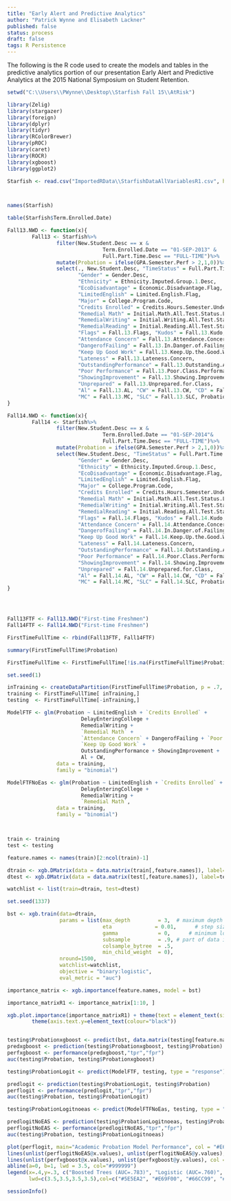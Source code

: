 ```yaml
---
title: "Early Alert and Predictive Analytics"
author: "Patrick Wynne and Elisabeth Lackner"
published: false
status: process
draft: false
tags: R Persistence
---
```



The following is the R code used to create the models and tables in the predictive analytics portion of our presentation Early Alert and Predictive Analytics at the 2015 National Symposium on Student Retention.

```r
setwd("C:\\Users\\PWynne\\Desktop\\Starfish Fall 15\\AtRisk")

library(Zelig)
library(stargazer)
library(foreign)
library(dplyr)
library(tidyr)
library(RColorBrewer)
library(pROC)
library(caret)
library(ROCR)
library(xgboost)
library(ggplot2)

Starfish <- read.csv("ImportedRData\\StarfishDataAllVariablesR1.csv", header = TRUE)



names(Starfish)

table(Starfish$Term.Enrolled.Date)

Fall13.NWD <- function(x){
        Fall13 <- Starfish%>%
                filter(New.Student.Desc == x & 
                               Term.Enrolled.Date == "01-SEP-2013" &
                               Full.Part.Time.Desc == "FULL-TIME")%>%
                mutate(Probation = ifelse(GPA.Semester.Perf > 2,1,0))%>%
                select(., New.Student.Desc, "TimeStatus" = Full.Part.Time.Desc, Age, 
                       "Gender" = Gender.Desc,
                       "Ethnicity" = Ethnicity.Imputed.Group.1.Desc, 
                       "EcoDisadvantage" = Economic.Disadvantage.Flag, 
                       "LimitedEnglish" = Limited.English.Flag, 
                       "Major" = College.Program.Code,
                       "Credits Enrolled" = Credits.Hours.Semester.Undergraduate.Level.Courses.Show.SUM,
                       "Remedial Math" = Initial.Math.All.Test.Status.Level.Desc,
                       "RemedialWriting" = Initial.Writing.All.Test.Status.Level.Desc,
                       "RemedialReading" = Initial.Reading.All.Test.Status.Level.Desc, DelayEnteringCollege,
                       "Flags" = Fall.13.Flags, "Kudos" = Fall.13.Kudo, "Referral" = Fall.13.Referral,
                       "Attendance Concern" = Fall.13.Attendance.Concern, 
                       "DangerofFailing" = Fall.13.In.Danger.of.Failing, 
                       "Keep Up Good Work" = Fall.13.Keep.Up.the.Good.Work,
                       "Lateness" = Fall.13.Lateness.Concern,
                       "OutstandingPerformance" = Fall.13.Outstanding.Academic.Performance,
                       "Poor Performance" = Fall.13.Poor.Class.Performance,
                       "ShowingImprovement" = Fall.13.Showing.Improvement,
                       "Unprepared" = Fall.13.Unprepared.for.Class,
                       "Al" = Fall.13.AL, "CW" = Fall.13.CW, "CD" = Fall.13.CD,
                       "MC" = Fall.13.MC, "SLC" = Fall.13.SLC, Probation)
}

Fall14.NWD <- function(x){
        Fall14 <- Starfish%>%
                filter(New.Student.Desc == x & 
                               Term.Enrolled.Date == "01-SEP-2014"&
                               Full.Part.Time.Desc == "FULL-TIME")%>%
                mutate(Probation = ifelse(GPA.Semester.Perf > 2,1,0))%>%
                select(New.Student.Desc, "TimeStatus" = Full.Part.Time.Desc, Age, 
                       "Gender" = Gender.Desc,
                       "Ethnicity" = Ethnicity.Imputed.Group.1.Desc, 
                       "EcoDisadvantage" = Economic.Disadvantage.Flag, 
                       "LimitedEnglish" = Limited.English.Flag,  
                       "Major" = College.Program.Code,
                       "Credits Enrolled" = Credits.Hours.Semester.Undergraduate.Level.Courses.Show.SUM,
                       "Remedial Math" = Initial.Math.All.Test.Status.Level.Desc,
                       "RemedialWriting" = Initial.Writing.All.Test.Status.Level.Desc,
                       "RemedialReading" = Initial.Reading.All.Test.Status.Level.Desc, DelayEnteringCollege,
                       "Flags" = Fall.14.Flags, "Kudos" = Fall.14.Kudo, "Referral" = Fall.14.Referral,
                       "Attendance Concern" = Fall.14.Attendance.Concern, 
                       "DangerofFailing" = Fall.14.In.Danger.of.Failing, 
                       "Keep Up Good Work" = Fall.14.Keep.Up.the.Good.Work,
                       "Lateness" = Fall.14.Lateness.Concern,
                       "OutstandingPerformance" = Fall.14.Outstanding.Academic.Performance,
                       "Poor Performance" = Fall.14.Poor.Class.Performance,
                       "ShowingImprovement" = Fall.14.Showing.Improvement,
                       "Unprepared" = Fall.14.Unprepared.for.Class,
                       "Al" = Fall.14.AL, "CW" = Fall.14.CW, "CD" = Fall.14.CD,
                       "MC" = Fall.14.MC, "SLC" = Fall.14.SLC, Probation)
}




Fall13FTF <- Fall13.NWD("First-time Freshmen")
Fall14FTF <- Fall14.NWD("First-time Freshmen")

FirstTimeFullTime <- rbind(Fall13FTF, Fall14FTF)

summary(FirstTimeFullTime$Probation)

FirstTimeFullTime <- FirstTimeFullTime[!is.na(FirstTimeFullTime$Probation),]

set.seed(1)

inTraining <- createDataPartition(FirstTimeFullTime$Probation, p = .7, list = FALSE)
training <- FirstTimeFullTime[ inTraining,]
testing  <- FirstTimeFullTime[-inTraining,]

```


```r


ModelFTF <- glm(Probation ~ LimitedEnglish + `Credits Enrolled` +
                        DelayEnteringCollege +
                        RemedialWriting + 
                        `Remedial Math` +
                        `Attendance Concern` + DangerofFailing + `Poor Performance` + Unprepared +
                        `Keep Up Good Work` +
                        OutstandingPerformance + ShowingImprovement +
                        Al + CW,
                data = training,
                family = "binomial")

ModelFTFNoEas <- glm(Probation ~ LimitedEnglish + `Credits Enrolled` +
                        DelayEnteringCollege +
                        RemedialWriting + 
                        `Remedial Math`,
                data = training,
                family = "binomial")



train <- training
test <- testing

feature.names <- names(train)[2:ncol(train)-1]

dtrain <- xgb.DMatrix(data = data.matrix(train[,feature.names]), label=train$Probation)
dtest <- xgb.DMatrix(data = data.matrix(test[,feature.names]), label=test$Probation)

watchlist <- list(train=dtrain, test=dtest)

set.seed(1337)

bst <- xgb.train(data=dtrain, 
                 params = list(max_depth         = 3,  # maximum depth of tree 
                               eta              = 0.01,      # step size shrinkage 
                               gamma             = 0,      # minimum loss reduction 
                               subsample         = .9, # part of data instances to grow tree 
                               colsample_bytree  = .5,
                               min_child_weight  = 0),
                 nround=1500, 
                 watchlist=watchlist, 
                 objective = "binary:logistic",
                 eval_metric = "auc")

importance_matrix <- xgb.importance(feature.names, model = bst)

importance_matrixR1 <- importance_matrix[1:10, ]

xgb.plot.importance(importance_matrixR1) + theme(text = element_text(size=20)) +
        theme(axis.text.y=element_text(colour="black"))


testing$Probationxgboost <- predict(bst, data.matrix(testing[feature.names]))
predxgboost <- prediction(testing$Probationxgboost, testing$Probation)
perfxgboost <- performance(predxgboost,"tpr","fpr")
auc(testing$Probation, testing$Probationxgboost)

testing$ProbationLogit <- predict(ModelFTF, testing, type = "response")

predlogit <- prediction(testing$ProbationLogit, testing$Probation)
perflogit <- performance(predlogit,"tpr","fpr")
auc(testing$Probation, testing$ProbationLogit)

testing$ProbationLogitnoeas <- predict(ModelFTFNoEas, testing, type = "response")

predlogitNoEAS <- prediction(testing$ProbationLogitnoeas, testing$Probation)
perflogitNoEAS <- performance(predlogitNoEAS,"tpr","fpr")
auc(testing$Probation, testing$ProbationLogitnoeas)

```


```r

plot(perflogit, main="Academic Probation Model Performance", col = "#E69F00", lwd = 3.5)
lines(unlist(perflogitNoEAS@x.values), unlist(perflogitNoEAS@y.values), col = "#66CC99", lwd = 3.5)
lines(unlist(perfxgboost@x.values), unlist(perfxgboost@y.values), col = "#5E5EA2", lwd = 3.5)
abline(a=0, b=1, lwd = 3.5, col="#999999")
legend(x=.4,y=.3, c("Boosted Trees (AUC=.783)", "Logistic (AUC=.760)", "Without EAS (AUC=.608)", "Random (AUC=.5)"),
       lwd=c(3.5,3.5,3.5,3.5),col=c("#5E5EA2", "#E69F00", "#66CC99", "#999999"))
```

```r
sessionInfo()
```

